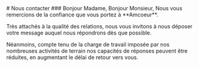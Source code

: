 
<TitlePanel>
# Nous contacter

</TitlePanel>

<TextPanel>
   ### Bonjour Madame, Bonjour Monsieur,
Nous vous remercions de la confiance que vous portez à **Amcoeur**.

Très attachés à la qualité des relations, nous vous invitons à nous déposer votre message auquel nous répondrons dès que possible.

Néanmoins, compte tenu de la charge de travail imposée par nos nombreuses activités de terrain nos capacités de réponses peuvent être réduites, en augmentant le délai de retour vers vous.

</TextPanel>
<ContentTemplate>
  <ContactForm />
</ContentTemplate>
